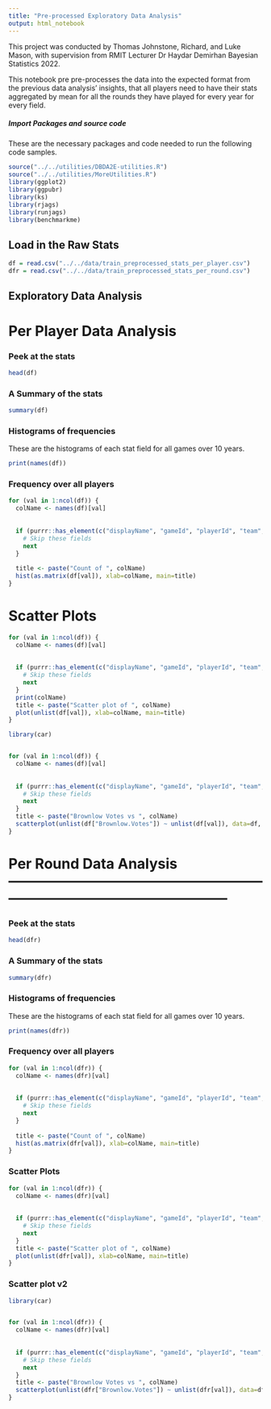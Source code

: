 ---
title: "Pre-processed Exploratory Data Analysis"
output: html_notebook
---
This project was conducted by Thomas Johnstone, Richard, and Luke Mason, with supervision from RMIT Lecturer Dr Haydar Demirhan Bayesian Statistics 2022.

This notebook pre pre-processes the data into the expected format from the previous data analysis' insights, that all players need to have their stats aggregated by mean for all the rounds they have played for every year for every field.


##### Import Packages and source code
These are the necessary packages and code needed to run the following code samples.
```{r}
source("../../utilities/DBDA2E-utilities.R") 
source("../../utilities/MoreUtilities.R")
library(ggplot2)
library(ggpubr)
library(ks)
library(rjags)
library(runjags)
library(benchmarkme)
```


## Load in the Raw Stats
```{r}
df = read.csv("../../data/train_preprocessed_stats_per_player.csv")
dfr = read.csv("../../data/train_preprocessed_stats_per_round.csv")
```

## Exploratory Data Analysis

# Per Player Data Analysis

### Peek at the stats
```{r}
head(df)
```

### A Summary of the stats
```{r}
summary(df)
```

### Histograms of frequencies
These are the histograms of each stat field for all games over 10 years.

```{r}
print(names(df))
```
### Frequency over all players
```{r}
for (val in 1:ncol(df)) {
  colName <- names(df)[val]
  
  
  if (purrr::has_element(c("displayName", "gameId", "playerId", "team", "year", "round", "gameNumber", "Subs"), colName)) {
    # Skip these fields
    next
  }
  
  title <- paste("Count of ", colName)
  hist(as.matrix(df[val]), xlab=colName, main=title)
}
```

# Scatter Plots
```{r}
for (val in 1:ncol(df)) {
  colName <- names(df)[val]
  
  
  if (purrr::has_element(c("displayName", "gameId", "playerId", "team", "year", "round", "gameNumber", "Subs"), colName)) {
    # Skip these fields
    next
  }
  print(colName)
  title <- paste("Scatter plot of ", colName)
  plot(unlist(df[val]), xlab=colName, main=title)
}
```
```{r}
library(car)


for (val in 1:ncol(df)) {
  colName <- names(df)[val]
  
  
  if (purrr::has_element(c("displayName", "gameId", "playerId", "team", "year", "round", "gameNumber", "Subs", "Brownlow.Votes"), colName)) {
    # Skip these fields
    next
  }
  title <- paste("Brownlow Votes vs ", colName)
  scatterplot(unlist(df["Brownlow.Votes"]) ~ unlist(df[val]), data=df, xlab=colName, ylab="Brownlow Votes", main=title)
}
```
# Per Round Data Analysis -----------------------------------------------------------------------------------------------------


### Peek at the stats
```{r}
head(dfr)
```

### A Summary of the stats
```{r}
summary(dfr)
```

### Histograms of frequencies
These are the histograms of each stat field for all games over 10 years.

```{r}
print(names(dfr))
```
### Frequency over all players
```{r}
for (val in 1:ncol(dfr)) {
  colName <- names(dfr)[val]
  
  
  if (purrr::has_element(c("displayName", "gameId", "playerId", "team", "year", "round", "gameNumber", "Subs"), colName)) {
    # Skip these fields
    next
  }
  
  title <- paste("Count of ", colName)
  hist(as.matrix(dfr[val]), xlab=colName, main=title)
}
```

### Scatter Plots
```{r}
for (val in 1:ncol(dfr)) {
  colName <- names(dfr)[val]
  
  
  if (purrr::has_element(c("displayName", "gameId", "playerId", "team", "year", "round", "gameNumber", "Subs"), colName)) {
    # Skip these fields
    next
  }
  title <- paste("Scatter plot of ", colName)
  plot(unlist(dfr[val]), xlab=colName, main=title)
}
```

### Scatter plot v2
```{r}
library(car)


for (val in 1:ncol(dfr)) {
  colName <- names(dfr)[val]
  
  
  if (purrr::has_element(c("displayName", "gameId", "playerId", "team", "year", "round", "gameNumber", "Subs", "Brownlow.Votes"), colName)) {
    # Skip these fields
    next
  }
  title <- paste("Brownlow Votes vs ", colName)
  scatterplot(unlist(dfr["Brownlow.Votes"]) ~ unlist(dfr[val]), data=dfr, xlab=colName, ylab="Brownlow Votes", main=title)
}
```
